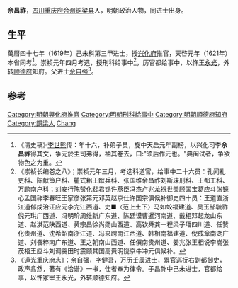 '''佘昌祚'''，[[四川|四川]][[重庆府|重庆府]][[合州|合州]][[铜梁县|铜梁县]]人，明朝政治人物，同进士出身。

==生平==
萬曆四十七年（1619年）己未科第三甲进士，授[[兴化府|兴化府]]推官，天啓元年（1621年）本省同考<ref>《清史稿》·[[李世熊|李世熊]]传：年十六，补弟子员，旋中天启元年副榜，以兴化司李'''佘昌祚'''得其文，争元於主司弗得，袖其卷去，曰:"须后作元也。"典闽试者，争欲物色之为重。</ref>。崇祯元年四月考选，授刑科给事中<ref>《崇祯长编卷之八》；崇祯元年三月，考选科道官，给事中二十六员：孔闻礼吏科、陈献策户科、瞿式耜王猷兵科、张国维余昌祚刘斯琜刑科、王都工科、万鹏南户科；刘安行陈赞化裴君锡许荩臣冯杰卢兆龙祝世羙顾国宝葛应斗张镜心孟国祚李春旺王家彦张第元邓英赵京仕许国宗俱候补御史四十员：王道直浙江道郁成治汪应元李完江西道、史■〈范上土下〉马如蛟福建道、吴玉邹毓祚倪元珙广西道、冯明玠周维新广东道、陈廷谟曹暹河南道、戴相邓起龙山东道、赵洪范陕西道、黄宗昌徐尚勋山西道、高钦舜龚一程梁子璠四川道、任赞化贵州道、沈希韶南浙江道、冯来聘南江西道、韩相南福建道、倪成章南湖广道、刘飬粹南广东道、王之朝南山西道、任僎南贵州道、姜兆张王相说李嵩张茂梧王应斗刘调羹田时震顾其国高赉明饶京牛冲元俱候补。</ref>，历官都给事中，以忤[[王永光|王永光]]，外转[[顺德府|顺德府]]知府。父进士[[佘自强|佘自强]]<ref>《道光重庆府志》：余自强，字健吾，万历壬辰进士，累官巡抚右副都御史，政声翕然，著有《治谱》一书，仕者奉为律令。子昌祚中己未进士，官都给事，以忤冢宰王永光，外转顺德知府。</ref>。

==参考==
{{Reflist}}

{{start box}}
{{s-off}}
{{s-before|[[晏日啓|晏日啓]]}}
{{s-title|明朝興化府推官|1619年－1623年}}
{{s-after|[[祁彪佳|祁彪佳]]}}
{{s-before|[[金之俊|金之俊]]}}
{{s-title|明朝順德府知府|崇禎年間}}
{{s-after|[[徐胤昇|徐胤昇]]}}
{{end box}}

{{明朝人物小作品}}
{{萬曆四十七年己未科殿試金榜}}
{{DEFAULTSORT:She佘}}
[[Category:明朝興化府推官|Category:明朝興化府推官]]
[[Category:明朝刑科給事中|Category:明朝刑科給事中]]
[[Category:明朝順德府知府|Category:明朝順德府知府]]
[[Category:銅梁人|Category:銅梁人]]
[[Category:佘姓|Chang]]